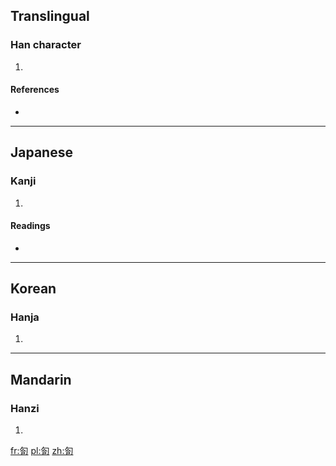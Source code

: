 ==Translingual==

===Han character===
{{Han char|rn=20|rad=勹|as=06|sn=8|four=|canj=心人一口 (POMR), X心人一口 (XPOMR)}}

# {{defn|Han|sort=勹06}}

====References====
* {{Han ref|kx=0151.150|dkj=02525|dj=0340.200|hdz=10258.150|uh=530C|ud=21260}}

----

==Japanese==

===Kanji===
{{ja-kanji|grade=|rs=勹06}}

# {{defn|lang=ja|sort=勹06}}

====Readings====
* {{ja-readings|on=[[こう]] (kō)|kun=[[あう]] (au), [[めぐる]] (meguru)}}

----

==Korean==

===Hanja===
{{ko-hanja|hangeul=합|rv=hap|mr=hap}}

# {{defn|lang=ko|sort=勹06}}

----

==Mandarin==

===Hanzi===
{{cmn-hanzi|pin=[[gé]] ([[ge2]])|wg=ko<sup>2</sup>}}

# {{defn|lang=cmn|sort=勹06}}

[[fr:匌]]
[[pl:匌]]
[[zh:匌]]